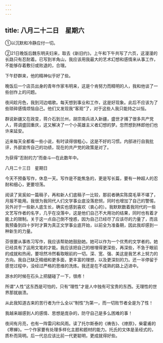 ```yaml
---
---
---
```

title: 八月二十二日　星期六
---




①以沉默和冷静应付一切。

②21日晚饭后魏东明夫妇来，取去《新旧约》。上午和下午共写了六页，这漫漫的长路只有忍耐着。已写到羊角山，我应该用我最大的艺术幻想和感情来从事工作，不能够存着敷衍或败退的，合理。

下午舒群来，他的精神似乎好了些。

晚饭后一个店员出身的青年作家韦明来，这是个肯努力而精明的人，我和他谈了一些创作上的问题。

夜间趁月色，我到河边唱歌。每天想到事业和工作，这是好现象。此后不应该为了些琐碎感情烦恼自己。他们又发现我“客观”了，对于这些人我只能持之以恒。

群说新疆又在政变，蒋介石到兰州，胡宗南兵进入新疆，盛世才捕了很多共产党人，蒋调盛回重庆，这又解决了一个小英雄主义者幻想的梦。忽然想到林郎他们也许来延安。

近来每天全都看一些小说，有时读得很粗心，这是不好的习惯。内部进行自我批评，外部宣传自己的功绩，现在的共产党的政策是对了。

为获得“忍耐的力”而奋斗―在此数年中。





八月二十三日　星期日


今天不预备写作，休息一天。写作是不能焦急的，更是写长篇，要有一种超人的忍耐和细心，更要坦荡。

阅读了吴奚如一篇稿子，再和新人们底稿子一比较，那前者确实陈腐毛草不堪了，月报不能用。我很为我同代人们文学事业底没落悲悯，同时也增加了自己的警惕，另外对于一些新人底生长，确实也感到喜欢（衷心的）。我默默数着我同代的一些文艺写作者的名字，几乎在没落中，这是他们自己不大用功的结果，同时也有着才能上的限制。关于这一点自己倒不惶惑，因为自己已经尽了应该尽的力量了，而且我预备到四十岁时才算为真正文学事业底开始，以前全为准备期，因此我却感到一种新生的力量。

芬很要从事练习写作，我应该帮助她鼓励她。她可以作为一个优秀的文学者的。她已经具有了运用文笔的才能。我应该把自己的根埋得更深些，再深些，不急于眼前的成就和热闹，要坦然冷然看取眼前的一切。深、宽、强、美这是我艺术上努力的方向。我自己缺乏精细和更多面，更丰富的理想，以及更深刻的力。还一半停留于感觉过程中，没经过严格的思维的洗炼。我还是在不成熟的路上迈进中。

游水的时候在石头上把腿碰了一下，很疼！

所谓“人性”这东西是可怕的，只有“理性”才是人中独有可宝贵的东西。无理性的世界那就崩溃。

从此我知道古来的苦行者为什么全以“制性”为第一，而一切败节者全是为了性！

我越来越感到人的感情、思想是庞杂的，防守自己是多么困难的事！

夜间有月亮，也有一阵雷闪和风雨。读了托尔斯泰的《祷告》、《燎原》，柴霍甫的《寒蝉》。一个作家要有处理多样化主题和题材的能力。托氏的文体是圣经式的，质朴而简明。后一代总应该比前一代更聪明，更成就得好些。